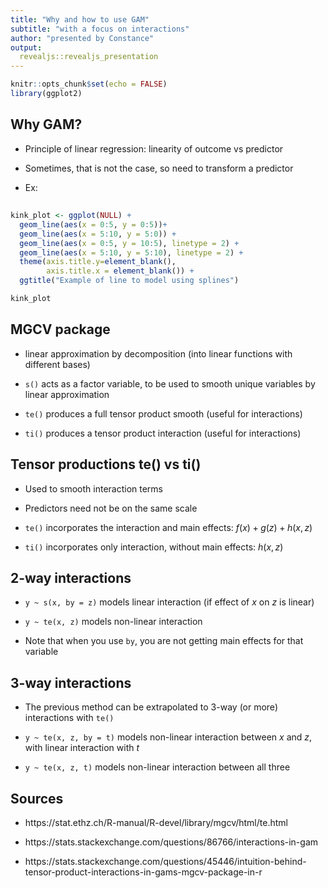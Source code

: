 ```yaml
---
title: "Why and how to use GAM"
subtitle: "with a focus on interactions"
author: "presented by Constance"
output:
  revealjs::revealjs_presentation
---
```


<style type="text/css">
h1.title {
  color: DarkBlue;
}
h1.subtitle {
  font-size: 38px;
  color: DarkBlue;
}
h1.author {
  font-size: 40px
  color: DarkBlue;
}
</style>

```r
knitr::opts_chunk$set(echo = FALSE)
library(ggplot2)
```


## Why GAM?


* Principle of linear regression: linearity of outcome vs predictor

* Sometimes, that is not the case, so need to transform a predictor

* Ex:

## 
```r
kink_plot <- ggplot(NULL) +
  geom_line(aes(x = 0:5, y = 0:5))+
  geom_line(aes(x = 5:10, y = 5:0)) +
  geom_line(aes(x = 0:5, y = 10:5), linetype = 2) +
  geom_line(aes(x = 5:10, y = 5:10), linetype = 2) +
  theme(axis.title.y=element_blank(),
        axis.title.x = element_blank()) +
  ggtitle("Example of line to model using splines")

kink_plot
```


## MGCV package

* linear approximation by decomposition (into linear functions with different bases)

* `s()` acts as a factor variable, to be used to smooth unique variables by linear approximation

* `te()` produces a full tensor product smooth (useful for interactions)

* `ti()` produces a tensor product interaction (useful for interactions)

## Tensor productions te() vs ti()

* Used to smooth interaction terms

* Predictors need not be on the same scale

* `te()` incorporates the interaction and main effects: $f(x)+g(z)+h(x,z)$

* `ti()` incorporates only interaction, without main effects: $h(x,z)$

## 2-way interactions

* `y ~ s(x, by = z)` models linear interaction (if effect of $x$ on $z$ is linear)

* `y ~ te(x, z)` models non-linear interaction

* Note that when you use `by`, you are not getting main effects for that variable

## 3-way interactions

* The previous method can be extrapolated to 3-way (or more) interactions with `te()`

* `y ~ te(x, z, by = t)` models non-linear interaction between $x$ and $z$, with linear interaction with $t$

* `y ~ te(x, z, t)` models non-linear interaction between all three

## Sources

* https://stat.ethz.ch/R-manual/R-devel/library/mgcv/html/te.html

* https://stats.stackexchange.com/questions/86766/interactions-in-gam

* https://stats.stackexchange.com/questions/45446/intuition-behind-tensor-product-interactions-in-gams-mgcv-package-in-r 